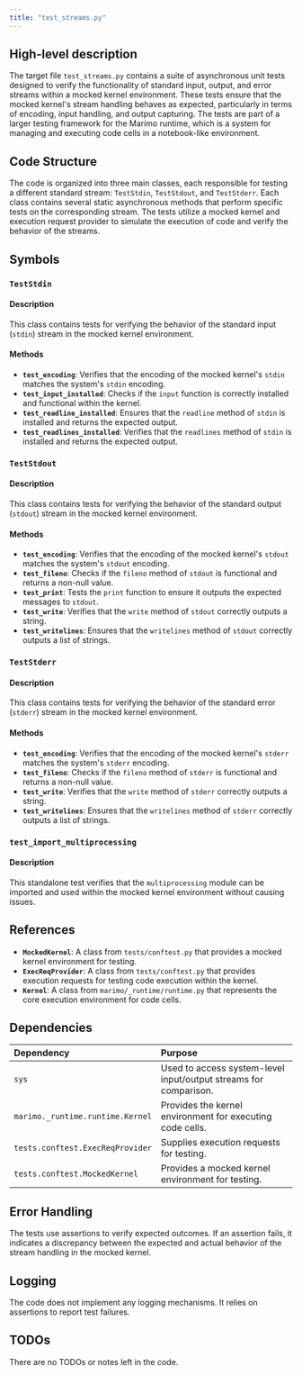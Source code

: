 ```yaml
---
title: "test_streams.py"
---
```


## High-level description

The target file `test_streams.py` contains a suite of asynchronous unit tests designed to verify the functionality of standard input, output, and error streams within a mocked kernel environment. These tests ensure that the mocked kernel's stream handling behaves as expected, particularly in terms of encoding, input handling, and output capturing. The tests are part of a larger testing framework for the Marimo runtime, which is a system for managing and executing code cells in a notebook-like environment.

## Code Structure

The code is organized into three main classes, each responsible for testing a different standard stream: `TestStdin`, `TestStdout`, and `TestStderr`. Each class contains several static asynchronous methods that perform specific tests on the corresponding stream. The tests utilize a mocked kernel and execution request provider to simulate the execution of code and verify the behavior of the streams.

## Symbols

### `TestStdin`
#### Description
This class contains tests for verifying the behavior of the standard input (`stdin`) stream in the mocked kernel environment.

#### Methods

- **`test_encoding`**: Verifies that the encoding of the mocked kernel's `stdin` matches the system's `stdin` encoding.
- **`test_input_installed`**: Checks if the `input` function is correctly installed and functional within the kernel.
- **`test_readline_installed`**: Ensures that the `readline` method of `stdin` is installed and returns the expected output.
- **`test_readlines_installed`**: Verifies that the `readlines` method of `stdin` is installed and returns the expected output.

### `TestStdout`
#### Description
This class contains tests for verifying the behavior of the standard output (`stdout`) stream in the mocked kernel environment.

#### Methods

- **`test_encoding`**: Verifies that the encoding of the mocked kernel's `stdout` matches the system's `stdout` encoding.
- **`test_fileno`**: Checks if the `fileno` method of `stdout` is functional and returns a non-null value.
- **`test_print`**: Tests the `print` function to ensure it outputs the expected messages to `stdout`.
- **`test_write`**: Verifies that the `write` method of `stdout` correctly outputs a string.
- **`test_writelines`**: Ensures that the `writelines` method of `stdout` correctly outputs a list of strings.

### `TestStderr`
#### Description
This class contains tests for verifying the behavior of the standard error (`stderr`) stream in the mocked kernel environment.

#### Methods

- **`test_encoding`**: Verifies that the encoding of the mocked kernel's `stderr` matches the system's `stderr` encoding.
- **`test_fileno`**: Checks if the `fileno` method of `stderr` is functional and returns a non-null value.
- **`test_write`**: Verifies that the `write` method of `stderr` correctly outputs a string.
- **`test_writelines`**: Ensures that the `writelines` method of `stderr` correctly outputs a list of strings.

### `test_import_multiprocessing`
#### Description
This standalone test verifies that the `multiprocessing` module can be imported and used within the mocked kernel environment without causing issues.

## References

- **`MockedKernel`**: A class from `tests/conftest.py` that provides a mocked kernel environment for testing.
- **`ExecReqProvider`**: A class from `tests/conftest.py` that provides execution requests for testing code execution within the kernel.
- **`Kernel`**: A class from `marimo/_runtime/runtime.py` that represents the core execution environment for code cells.

## Dependencies

| Dependency | Purpose |
|:-----------|:--------|
| `sys` | Used to access system-level input/output streams for comparison. |
| `marimo._runtime.runtime.Kernel` | Provides the kernel environment for executing code cells. |
| `tests.conftest.ExecReqProvider` | Supplies execution requests for testing. |
| `tests.conftest.MockedKernel` | Provides a mocked kernel environment for testing. |

## Error Handling

The tests use assertions to verify expected outcomes. If an assertion fails, it indicates a discrepancy between the expected and actual behavior of the stream handling in the mocked kernel.

## Logging

The code does not implement any logging mechanisms. It relies on assertions to report test failures.

## TODOs

There are no TODOs or notes left in the code.